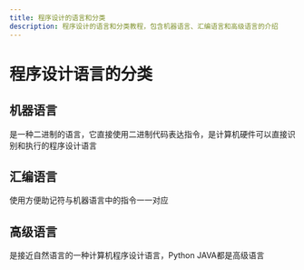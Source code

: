 ```yaml
---
title: 程序设计的语言和分类
description: 程序设计的语言和分类教程，包含机器语言、汇编语言和高级语言的介绍
---
```


# 程序设计语言的分类

## 机器语言

是一种二进制的语言，它直接使用二进制代码表达指令，是计算机硬件可以直接识别和执行的程序设计语言

## 汇编语言

使用方便助记符与机器语言中的指令一一对应

## 高级语言

是接近自然语言的一种计算机程序设计语言，Python JAVA都是高级语言

